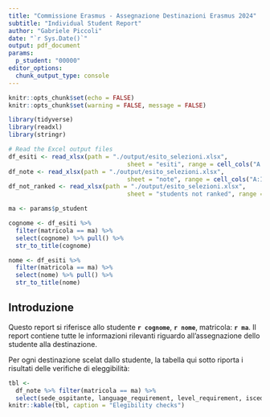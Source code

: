 ```yaml
---
title: "Commissione Erasmus - Assegnazione Destinazioni Erasmus 2024"
subtitle: "Individual Student Report"
author: "Gabriele Piccoli"
date: "`r Sys.Date()`"
output: pdf_document
params:
  p_student: "00000"
editor_options: 
  chunk_output_type: console
---
```


```r
knitr::opts_chunk$set(echo = FALSE)
knitr::opts_chunk$set(warning = FALSE, message = FALSE) 
```

```r
library(tidyverse)
library(readxl)
library(stringr)

# Read the Excel output files
df_esiti <- read_xlsx(path = "./output/esito_selezioni.xlsx",
                                 sheet = "esiti", range = cell_cols("A:O"))
df_note <- read_xlsx(path = "./output/esito_selezioni.xlsx",
                                 sheet = "note", range = cell_cols("A:I"))
df_not_ranked <- read_xlsx(path = "./output/esito_selezioni.xlsx",
                                 sheet = "students not ranked", range = cell_cols("A:I"))

ma <- params$p_student

cognome <- df_esiti %>%
  filter(matricola == ma) %>%
  select(cognome) %>% pull() %>% 
  str_to_title(cognome)

nome <- df_esiti %>%
  filter(matricola == ma) %>%
  select(nome) %>% pull() %>% 
  str_to_title(nome)

```

## Introduzione
Questo report si riferisce allo studente **`r cognome`**, **`r nome`**, matricola: **`r ma`**. Il report contiene tutte le informazioni rilevanti riguardo all'assegnazione dello studente alla destinazione. 

Per ogni destinazione scelat dallo studente, la tabella qui sotto riporta i risultati delle verifiche di eleggibilità:

```r
tbl <- 
  df_note %>% filter(matricola == ma) %>%
  select(sede_ospitante, language_requirement, level_requirement, isced_requirement)
knitr::kable(tbl, caption = "Elegibility checks")

```

